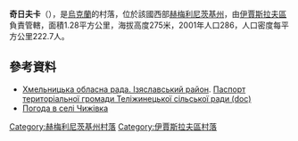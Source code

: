 {{coord|49|59|45|N|26|43|29|E|scale:100000|display=title}}

'''奇日夫卡'''（{{lang-uk|Чижівка}}），是[[烏克蘭|烏克蘭]]的村落，位於該國西部[[赫梅利尼茨基州|赫梅利尼茨基州]]，由[[伊賈斯拉夫區|伊賈斯拉夫區]]負責管轄，面積1.28平方公里，海拔高度275米，2001年人口286，人口密度每平方公里222.7人。

==參考資料==
* [https://web.archive.org/web/20160306105422/http://oblrada.km.ua/district/show/15 Хмельницька обласна рада. Ізяславський район]. [https://web.archive.org/web/20141226220022/http://oblrada.km.ua/userfiles/%D0%9F%D0%B0%D1%81%D0%BF%D0%BE%D1%80%D1%82%20%D0%A2%D0%B5%D0%BB%D1%96%D0%B6%D0%B8%D0%BD%D1%86%D1%96_2011.doc Паспорт територіальної громади Теліжинецької сільської ради (doc)]
* [http://weather.in.ua/ua/hmel'nickaja/28413 Погода в селі Чижівка]{{Wayback|url=http://weather.in.ua/ua/hmel'nickaja/28413 |date=20111220113842 }}

{{DEFAULTSORT:Чижівка}}
[[Category:赫梅利尼茨基州村落|Category:赫梅利尼茨基州村落]]
[[Category:伊賈斯拉夫區村落|Category:伊賈斯拉夫區村落]]


{{Khmelnytskyi-geo-stub}}